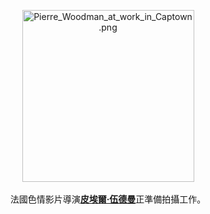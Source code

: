 <center>
[[File:Pierre_Woodman_at_work_in_Captown.png|275px]]
<br><br>
法國色情影片導演'''[[皮埃爾·伍德曼|皮埃爾·伍德曼]]'''正準備拍攝工作。
<p>
</center>